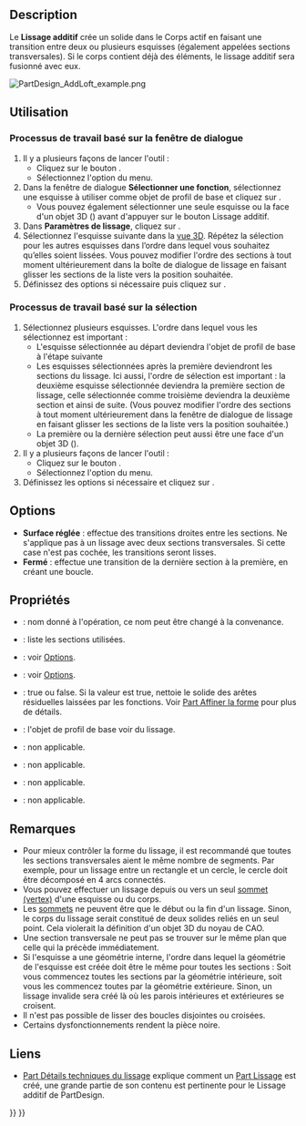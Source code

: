 <languages/>

{{Docnav/fr
|[[PartDesign_Revolution/fr|Révolution]]
|[[PartDesign_AdditivePipe/fr|Balayage additif]]
|[[PartDesign_Workbench/fr|Atelier PartDesign]]
|IconL=PartDesign_Revolution.svg
|IconR=PartDesign_AdditivePipe.svg
|IconC=Workbench_PartDesign.svg
}}

{{GuiCommand/fr
|Name=PartDesign AdditiveLoft
|Name/fr=PartDesign Lissage additif
|MenuLocation=PartDesign → Créer une fonction additive → Lissage additif
|Workbenches=[[PartDesign_Workbench/fr|PartDesign]]
|Version=0.17
|SeeAlso=[[PartDesign_AdditivePipe/fr|PartDesign Balayage additif]], [[PartDesign_SubtractiveLoft/fr|PartDesign Lissage soustractif]]
}}

==Description==

Le '''Lissage additif''' crée un solide dans le Corps actif en faisant une transition entre deux ou plusieurs esquisses (également appelées sections transversales). Si le corps contient déjà des éléments, le lissage additif sera fusionné avec eux.

[[File:PartDesign_AddLoft_example.png|none]]
{{Caption|À gauche, les sections (A), (B) et (C). À droite, le résultat du lissage additif.}}

<span id="Usage"></span>
==Utilisation==

<span id="Dialog-based_workflow"></span>
=== Processus de travail basé sur la fenêtre de dialogue ===

# Il y a plusieurs façons de lancer l'outil :
#* Cliquez sur le bouton {{Button|[[File:PartDesign_AdditiveLoft.svg|16px]] [[PartDesign_AdditiveLoft/fr|Lissage additif]]}}.
#* Sélectionnez l'option {{MenuCommand|PartDesign → Créer une primitive additive → [[Image:PartDesign_AdditiveLoft.svg|16px]] Lissage additif}} du menu.
# Dans la fenêtre de dialogue '''Sélectionner une fonction''', sélectionnez une esquisse à utiliser comme objet de profil de base et cliquez sur {{Button|OK}}.
#* Vous pouvez également sélectionner une seule esquisse ou la face d'un objet 3D ({{Version/fr|0.20}}) avant d'appuyer sur le bouton Lissage additif.
# Dans '''Paramètres de lissage''', cliquez sur {{Button|Ajouter une section}}.
# Sélectionnez l'esquisse suivante dans la [[3D_view/fr|vue 3D]]. Répétez la sélection pour les autres esquisses dans l’ordre dans lequel vous souhaitez qu’elles soient lissées. Vous pouvez modifier l'ordre des sections à tout moment ultérieurement dans la boîte de dialogue de lissage en faisant glisser les sections de la liste vers la position souhaitée.
# Définissez des options si nécessaire puis cliquez sur {{Button|OK}}.

<span id="Selection-based_workflow"></span>
=== Processus de travail basé sur la sélection ===

# Sélectionnez plusieurs esquisses. L'ordre dans lequel vous les sélectionnez est important :
#* L'esquisse sélectionnée au départ deviendra l'objet de profil de base à l'étape suivante
#* Les esquisses sélectionnées après la première deviendront les sections du lissage. Ici aussi, l'ordre de sélection est important : la deuxième esquisse sélectionnée deviendra la première section de lissage, celle sélectionnée comme troisième deviendra la deuxième section et ainsi de suite. (Vous pouvez modifier l'ordre des sections à tout moment ultérieurement dans la fenêtre de dialogue de lissage en faisant glisser les sections de la liste vers la position souhaitée.)
#* La première ou la dernière sélection peut aussi être une face d'un objet 3D ({{Version/fr|0.20}}).
# Il y a plusieurs façons de lancer l'outil :
#* Cliquez sur le bouton {{Button|[[File:PartDesign_AdditiveLoft.svg|16px]] [[PartDesign_AdditiveLoft/fr|Lissage additif]]}}.
#* Sélectionnez l'option {{MenuCommand|PartDesign → Créer une primitive additive → [[Image:PartDesign_AdditiveLoft.svg|16px]] Lissage additif}} du menu.
# Définissez les options si nécessaire et cliquez sur {{Button|OK}}.

==Options==

* '''Surface réglée''' : effectue des transitions droites entre les sections. Ne s'applique pas à un lissage avec deux sections transversales. Si cette case n'est pas cochée, les transitions seront lisses.
* '''Fermé''' : effectue une transition de la dernière section à la première, en créant une boucle. {{Version/fr|0.21}}

<span id="Properties"></span>
==Propriétés==

* {{PropertyData|Label}} : nom donné à l'opération, ce nom peut être changé à la convenance.
* {{PropertyData|Sections}} : liste les sections utilisées.
* {{PropertyData|Ruled}} : voir [[#Options|Options]].
* {{PropertyData|Closed}} : voir [[#Options|Options]].
* {{PropertyData|Refine}} : true ou false. Si la valeur est true, nettoie le solide des arêtes résiduelles laissées par les fonctions. Voir [[Part_RefineShape/fr|Part Affiner la forme]] pour plus de détails.
* {{PropertyData|Profile}} : l'objet de profil de base voir du lissage.
* {{PropertyData|Midplane}} : non applicable.
* {{PropertyData|Inversé}} : non applicable.
* {{PropertyData|Up To Face}} : non applicable.
* {{PropertyData|Allow Multi Face}} : non applicable.

<span id="Notes"></span>
==Remarques==

* Pour mieux contrôler la forme du lissage, il est recommandé que toutes les sections transversales aient le même nombre de segments. Par exemple, pour un lissage entre un rectangle et un cercle, le cercle doit être décomposé en 4 arcs connectés.
* Vous pouvez effectuer un lissage depuis ou vers un seul [[Glossary/fr#V|sommet (vertex)]] d'une esquisse ou du corps. {{Version/fr|0.20}}
* Les [[Glossary/fr#V|sommets]] ne peuvent être que le début ou la fin d'un lissage. Sinon, le corps du lissage serait constitué de deux solides reliés en un seul point. Cela violerait la définition d'un objet 3D du noyau de CAO.
* Une section transversale ne peut pas se trouver sur le même plan que celle qui la précède immédiatement.
* Si l'esquisse a une géométrie interne, l'ordre dans lequel la géométrie de l'esquisse est créée doit être le même pour toutes les sections : Soit vous commencez toutes les sections par la géométrie intérieure, soit vous les commencez toutes par la géométrie extérieure. Sinon, un lissage invalide sera créé là où les parois intérieures et extérieures se croisent.
* Il n'est pas possible de lisser des boucles disjointes ou croisées.
* Certains dysfonctionnements rendent la pièce noire.

<span id="Links"></span>
==Liens==

* [[Part_Loft_Technical_Details/fr|Part Détails techniques du lissage]] explique comment un [[Part_Loft/fr|Part Lissage]] est créé, une grande partie de son contenu est pertinente pour le Lissage additif de PartDesign.


{{Docnav/fr
|[[PartDesign_Revolution/fr|Révolution]]
|[[PartDesign_AdditivePipe/fr|Balayage additif]]
|[[PartDesign_Workbench/fr|Atelier PartDesign]]
|IconL=PartDesign_Revolution.svg
|IconR=PartDesign_AdditivePipe.svg
|IconC=Workbench_PartDesign.svg
}}

{{PartDesign Tools navi{{#translation:}}}}
{{Userdocnavi{{#translation:}}}}